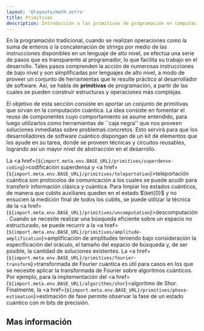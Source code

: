 ```yaml
---
layout: '@layouts/math.astro'
title: Primitivas 
description: Introducción a las primitivas de programación en computación cuántica.
---
```



En la programación tradicional, cuando se realizan operaciones como la suma de enteros o la concatenación de strings por medio de las instrucciones disponibles en un lenguaje de alto nivel, se efectúa una serie de pasos que es transparente al programador, lo que facilita su trabajo en el desarrollo. Tales pasos comprenden la acción de numerosas instrucciones de bajo nivel y son simplificadas por lenguajes de alto nivel, a modo de proveer un conjunto de herramientas que le resulte práctico al desarrollador de software. Así, se habla de **primitivas** de programación, a partir de las cuales se pueden construir estructuras y operaciones más complejas. 

El objetivo de esta sección consiste en aportar un conjunto de primitivas que sirvan en la computación cuántica. La idea consiste en fomentar el reuso de componentes cuyo comportamiento se asume entendido, para luego utilizarlos como herramientas de ``caja negra'' que nos proveen soluciones inmediatas sobre problemas concretos. Esto servirá para que los desarrolladores de software cuántico dispongan de un kit de elementos que los ayude en su tarea, donde se proveen técnicas y circuitos reusables, logrando así un mayor nivel de abstracción en el desarrollo.

La <a href={`${import.meta.env.BASE_URL}/primitives/superdense-coding`}>codificación superdensa</a> y <a href={`${import.meta.env.BASE_URL}/primitives/teleportation`}>teleportación cuántica</a> son protocolos de comunicación a los cuales se puede acudir para transferir información clásica y cuántica. Para limpiar los estados cuánticos, de manera que cubits auxiliares queden en el estado $\ket{0}$ y no ensucien la medición final de todos los cubits, se puede utilizar la técnica de la <a href={`${import.meta.env.BASE_URL}/primitives/uncomputation`}>descomputación</a>. Cuando se necesite realizar una búsqueda eficiente sobre un espacio no estructurado, se puede recurrir a la <a href={`${import.meta.env.BASE_URL}/primitives/amplitude-amplification`}>amplificación de amplitudes</a> teniendo bajo consideración la especificación del oráculo, el tamaño del espacio de búsqueda y, de ser posible, la cantidad de soluciones existentes. La <a href={`${import.meta.env.BASE_URL}/primitives/fourier-transform`}>transformada de Fourier cuántica</a> es útil para casos en los que se necesite aplicar la transformada de Fourier sobre algoritmos cuánticos. Por ejemplo, para la implementación del <a href={`${import.meta.env.BASE_URL}/algorithms/shor`}>algoritmo de Shor</a>. Finalmente, la <a href={`${import.meta.env.BASE_URL}/primitives/phase-estimation`}>estimación de fase</a> permite observar la fase de un estado cuántico con $m$ bits de precisión.


## Mas información

<Recommendations />
<BibItem id="superdenseWiki" rate="r" prefix="" />
<BibItem id="teleportationWiki" rate="r" prefix="" />
<BibItem id="uncomputationWiki" rate="r" prefix="" />
<BibItem id="amplitudeAmplificationWiki" rate="r" prefix="" />
<BibItem id="fourierTransformWiki" rate="r" prefix="" />
<BibItem id="phaseEstimationWiki" rate="r" prefix="" />
